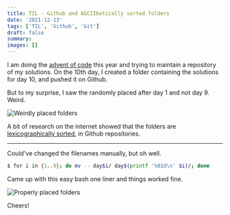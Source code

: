 ```yaml
---
title: TIL - Github and ASCIIbetically sorted folders
date: '2021-12-13'
tags: ['TIL', 'Github', 'Git']
draft: false
summary: 
images: []
---
```


I am doing the [advent of code](https://adventofcode.com/) this year and trying to maintain a repository of my solutions. On the 10th day, I created a folder containing the solutions for day 10, and pushed it on Github.

But to my surprise, I saw the randomly placed after day 1 and not day 9. Weird.

![Weirdly placed folders](/static/images/weirdlex.png)

A bit of research on the internet showed that the folders are [lexicographically sorted](https://stackoverflow.com/a/51075465/7507184), in Github repositories.

---

Could've changed the filenames manually, but oh well.

```bash
$ for i in {1..9}; do mv -- day$i/ day$(printf '%02d\n' $i)/; done
```

Came up with this easy bash one liner and things worked fine.

![Properly placed folders](/static/images/oklex.png)

Cheers!
